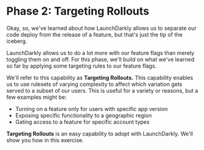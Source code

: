 # Phase 2: Targeting Rollouts

Okay, so, we've learned about how LaunchDarkly allows us to separate our code deploy from the release of a feature, but that's just the tip of the iceberg.

LaunchDarkly allows us to do a lot more with our feature flags than merely toggling them on and off. For this phase, we'll build on what we've learned so far by applying some targeting rules to our feature flags. 

We'll refer to this capability as **Targeting Rollouts.** This capability enables us to use rulesets of varying complexity to affect which variation gets served to a subset of our users. This is useful for a variety or reasons, but a few examples might be:

- Turning on a feature only for users with specific app version
- Exposing specific functionality to a geographic region
- Gating access to a feature for specific account types

**Targeting Rollouts** is an easy capability to adopt with LaunchDarkly. We'll show you how in this exercise.

